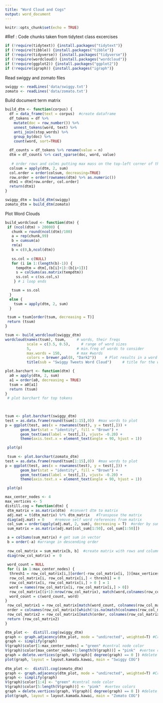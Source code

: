 ```yaml
---
title: "Word Cloud and Cogs"
output: word_document
---
```


```r
knitr::opts_chunk$set(echo = TRUE)
```

#Ref : Code chunks taken from tidytext class excercises

```r
if (!require(tidytext)) {install.packages("tidytext")}
if (!require(tibble)) {install.packages("tibble")}
if (!require(tidyverse)) {install.packages("tidyverse")}
if (!require(wordcloud)) {install.packages("wordcloud")}
if (!require(ggplot2)) {install.packages("ggplot2")}
if (!require(igraph)) {install.packages("igraph")}
```

Read swiggy and zomato files

```r
swiggy <- readLines('data/swiggy.txt')
zomato <- readLines('data/zomato.txt')
```

Build document term matrix

```r
build_dtm <- function(corpus) {
  df = data_frame(text = corpus)  #create dataframe
  df_tokens = df %>% 
    mutate(doc = row_number()) %>% 
    unnest_tokens(word, text) %>% 
    anti_join(stop_words) %>% 
    group_by(doc) %>% 
    count(word, sort=TRUE)
  
  df_counts = df_tokens %>% rename(value = n)
  dtm = df_counts %>% cast_sparse(doc, word, value)
 
   # order rows and colms putting max mass on the top-left corner of the DTM
  colsum = apply(dtm, 2, sum)    
  col.order = order(colsum, decreasing=TRUE)
  row.order = order(rownames(dtm) %>% as.numeric())
  dtm1 = dtm[row.order, col.order]
  return(dtm1)  
}

swiggy_dtm = build_dtm(swiggy)
zomato_dtm = build_dtm(zomato)
```

Plot Word Clouds

```r
build_wordcloud <- function(dtm) {
 if (ncol(dtm) > 20000) {
   chunk = round(ncol(dtm)/100)
   a = rep(chunk,99)
   b = cumsum(a)
   rm(a)
   b = c(0,b,ncol(dtm))
   
   ss.col = c(NULL)
   for (i in 1:(length(b)-1)) {
     tempdtm = dtm[,(b[i]+1):(b[i+1])]
     s = colSums(as.matrix(tempdtm))
     ss.col = c(ss.col,s)
    } # i loop ends

   tsum = ss.col
  }
  else {
    tsum = apply(dtm, 2, sum)
  }

 tsum = tsum[order(tsum, decreasing = T)]
 return (tsum)
}

tsum <- build_wordcloud(swiggy_dtm)
wordcloud(names(tsum), tsum,     # words, their freqs 
          scale = c(3.5, 0.5),     # range of word sizes
          5,                     # min.freq of words to consider
          max.words = 150,       # max #words
          colors = brewer.pal(8, "Dark2"))    # Plot results in a word cloud 
          title(sub = "Swiggy Tweets Word Cloud")     # title for the wordcloud display

```
```r
plot.barchart <- function(dtm) {
  a0 = apply(dtm, 2, sum)
  a1 = order(a0, decreasing = TRUE)
  tsum = a0[a1]
  return (tsum)
}
 # plot barchart for top tokens
 
  

tsum <- plot.barchart(swiggy_dtm)
test = as.data.frame(round(tsum[1:15],0))  #max words to plot
p = ggplot(test, aes(x = rownames(test), y = test[,])) + 
       geom_bar(stat = "identity", fill = "Brown") +
       geom_text(aes(label = test[,]), vjust= -0.20) + 
       theme(axis.text.x = element_text(angle = 90, hjust = 1))

 plot(p)
 
 tsum <- plot.barchart(zomato_dtm)
test = as.data.frame(round(tsum[1:15],0))  #max words to plot
p = ggplot(test, aes(x = rownames(test), y = test[,])) + 
       geom_bar(stat = "identity", fill = "Brown") +
       geom_text(aes(label = test[,]), vjust= -0.20) + 
       theme(axis.text.x = element_text(angle = 90, hjust = 1))

 plot(p)
```

```r
max_center_nodes <- 4
max_vertices <- 5
distill.cog = function(dtm) {
 dtm_matrix = as.matrix(dtm)  #convert dtm to matrix
 adj.mat = t(dtm_matrix) %*% dtm_matrix   #Transpose the matrix
 diag(adj.mat) = 0     #remove self word references from matrix
 col_sum = order(apply(adj.mat, 2, sum), decreasing = T)  #order by sum
 sum_matrix = as.matrix(adj.mat[col_sum[1:50], col_sum[1:50]])

 a = colSums(sum_matrix) # get sum in vector
 b = order(-a) #arrange in descending order
  
 row_col_matrix = sum_matrix[b, b]  #create matrix with rows and columns
 diag(row_col_matrix) =  0
 
 word_count = NULL
 for (i in 1:max_center_nodes) {
  thresh1 = row_col_matrix[i,][order(-row_col_matrix[i, ])[max_vertices]]
  row_col_matrix[i, row_col_matrix[i,] < thresh1] = 0 
  row_col_matrix[i, row_col_matrix[i,] > 0 ] = 1
  word = names(row_col_matrix[i, row_col_matrix[i,] > 0])
  row_col_matrix[(i+1):nrow(row_col_matrix), match(word,colnames(row_col_matrix))] = 0
  word_count = c(word_count, word)
}
 row_col_matrix1 = row_col_matrix[match(word_count, colnames(row_col_matrix)), match(word_count, colnames(row_col_matrix))]
 order = colnames(row_col_matrix)[which(!is.na(match(colnames(row_col_matrix), colnames(row_col_matrix1))))]  #remove NA rows
 row_col_matrix2 = row_col_matrix1[match(order, colnames(row_col_matrix1)), match(order, colnames(row_col_matrix1))]
 return (row_col_matrix2)
}

dtm_plot <-  distill.cog(swiggy_dtm)
graph <- graph.adjacency(dtm_plot, mode = "undirected", weighted=T) #Create Network object
graph <- simplify(graph) 
V(graph)$color[1:max_center_nodes] = "green" #central node color
V(graph)$color[max_center_nodes+1:length(V(graph))] = "pink"  #vertex colors
graph = delete.vertices(graph, V(graph)[ degree(graph) == 0 ]) #delete empty vertices
plot(graph, layout = layout.kamada.kawai, main = "Swiggy COG")
  
dtm_plot <-  distill.cog(zomato_dtm)
graph <- graph.adjacency(dtm_plot, mode = "undirected", weighted=T) #Create Network object
graph <- simplify(graph) 
V(graph)$color[1:4] <- "green" #central node color
V(graph)$color[5:length(V(graph))] <- "pink"  #vertex colors
graph = delete.vertices(graph, V(graph)[ degree(graph) == 0 ]) #delete empty vertices
plot(graph, layout = layout.kamada.kawai, main = "Zomato COG")

```

